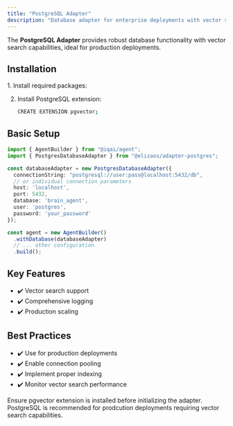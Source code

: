 ```yaml
---
title: "PostgreSQL Adapter"
description: "Database adapter for enterprise deployments with vector search capabilities"
---
```



The **PostgreSQL Adapter** provides robust database functionality with vector search capabilities, ideal for production deployments.

## Installation

<Steps>
1. Install required packages:
   <PackageManagers pkg="@elizaos/adapter-postgres@0.25.6-alpha.1 pg" />

2. Install PostgreSQL extension:
   ```bash
   CREATE EXTENSION pgvector;
   ```
</Steps>

## Basic Setup

```typescript
import { AgentBuilder } from "@iqai/agent";
import { PostgresDatabaseAdapter } from "@elizaos/adapter-postgres";

const databaseAdapter = new PostgresDatabaseAdapter({
  connectionString: "postgresql://user:pass@localhost:5432/db",
  // or individual connection parameters
  host: 'localhost',
  port: 5432,
  database: 'brain_agent',
  user: 'postgres',
  password: 'your_password'
});

const agent = new AgentBuilder()
  .withDatabase(databaseAdapter)
  // ... other configuration
  .build();
```

## Key Features

- ✔️ Vector search support
- ✔️ Comprehensive logging
- ✔️ Production scaling

## Best Practices

- ✔️ Use for production deployments
- ✔️ Enable connection pooling
- ✔️ Implement proper indexing
- ✔️ Monitor vector search performance

<Aside type="caution">
Ensure pgvector extension is installed before initializing the adapter.
</Aside>

<Aside type="tip">
PostgreSQL is recommended for prodcution deployments requiring vector search capabilities.
</Aside>